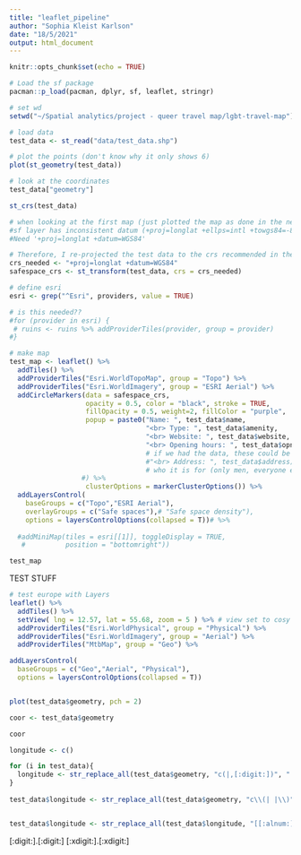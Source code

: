 ```yaml
---
title: "leaflet_pipeline"
author: "Sophia Kleist Karlson"
date: "18/5/2021"
output: html_document
---
```


```r
knitr::opts_chunk$set(echo = TRUE)
```


```r
# Load the sf package
pacman::p_load(pacman, dplyr, sf, leaflet, stringr)

# set wd
setwd("~/Spatial analytics/project - queer travel map/lgbt-travel-map")

# load data
test_data <- st_read("data/test_data.shp")

# plot the points (don't know why it only shows 6)
plot(st_geometry(test_data))

# look at the coordinates
test_data["geometry"]

st_crs(test_data)

# when looking at the first map (just plotted the map as done in the next code chunk, without the last bit of this chunk) the points were not at the right place - maybe 100 meters to the north east. I also get this error message:
#sf layer has inconsistent datum (+proj=longlat +ellps=intl +towgs84=-86,-98,-119,0,0,0,0 +no_defs).
#Need '+proj=longlat +datum=WGS84' 

# Therefore, I re-projected the test data to the crs recommended in the error message above, and it worked!
crs_needed <- "+proj=longlat +datum=WGS84"
safespace_crs <- st_transform(test_data, crs = crs_needed)
```


```r

# define esri
esri <- grep("^Esri", providers, value = TRUE)

# is this needed??
#for (provider in esri) {
 # ruins <- ruins %>% addProviderTiles(provider, group = provider)
#}

# make map
test_map <- leaflet() %>%
  addTiles() %>%
  addProviderTiles("Esri.WorldTopoMap", group = "Topo") %>%
  addProviderTiles("Esri.WorldImagery", group = "ESRI Aerial") %>%
  addCircleMarkers(data = safespace_crs,
                   opacity = 0.5, color = "black", stroke = TRUE,
                   fillOpacity = 0.5, weight=2, fillColor = "purple",
                   popup = paste0("Name: ", test_data$name,
                                  "<br> Type: ", test_data$amenity,
                                  "<br> Website: ", test_data$website,
                                  "<br> Opening hours: ", test_data$opnng_h), #,
                                  # if we had the data, these could be added as well:
                                  #"<br> Address: ", test_data$address),
                                  # who it is for (only men, everyone etc)
                  #) %>%
                   clusterOptions = markerClusterOptions()) %>%
  addLayersControl(
    baseGroups = c("Topo","ESRI Aerial"),
    overlayGroups = c("Safe spaces"),# "Safe space density"),
    options = layersControlOptions(collapsed = T))# %>% 
  
  #addMiniMap(tiles = esri[[1]], toggleDisplay = TRUE,
   #          position = "bottomright"))

test_map

```





TEST STUFF


```r
# test europe with Layers
leaflet() %>% 
  addTiles() %>% 
  setView( lng = 12.57, lat = 55.68, zoom = 5 ) %>% # view set to cosy bar in CPH
  addProviderTiles("Esri.WorldPhysical", group = "Physical") %>% 
  addProviderTiles("Esri.WorldImagery", group = "Aerial") %>% 
  addProviderTiles("MtbMap", group = "Geo") %>% 

addLayersControl(
  baseGroups = c("Geo","Aerial", "Physical"),
  options = layersControlOptions(collapsed = T))


plot(test_data$geometry, pch = 2)
```

```r
coor <- test_data$geometry

coor

longitude <- c()

for (i in test_data){
  longitude <- str_replace_all(test_data$geometry, "c(|,[:digit:])", "'")
} 
  
test_data$longitude <- str_replace_all(test_data$geometry, "c\\(| |\\)", "")


test_data$longitude <- str_replace_all(test_data$longitude, "[[:alnum:]\\.],", "")

```
[:digit:].[:digit:]
[:xdigit:].[:xdigit:]